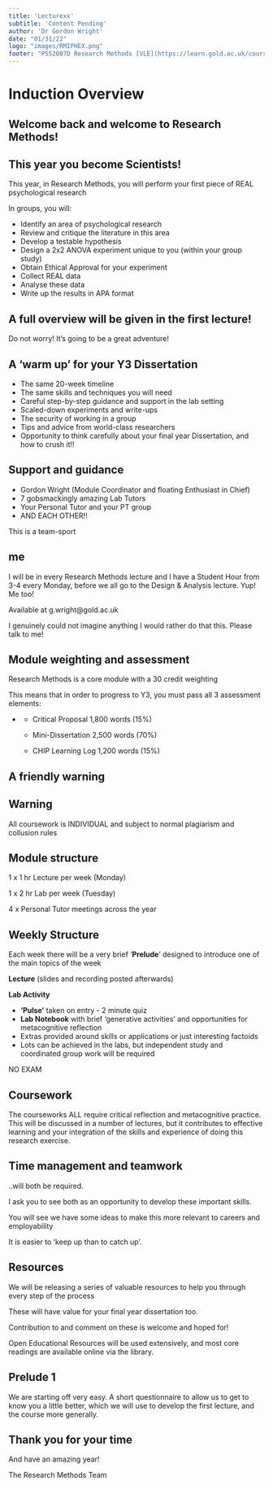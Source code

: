 ```yaml
---
title: 'Lecturexx'
subtitle: 'Content Pending'
author: 'Dr Gordon Wright'
date: "01/31/22"
logo: "images/RMIPHEX.png"
footer: "PS52007D Research Methods [VLE](https://learn.gold.ac.uk/course/view.php?id=24472)"
---
```


# Induction Overview

## Welcome back and welcome to Research Methods!

## This year you become Scientists!

This year, in Research Methods, you will perform your first piece of REAL psychological research

In groups, you will:

::: small
-   Identify an area of psychological research
-   Review and critique the literature in this area
-   Develop a testable hypothesis
-   Design a 2x2 ANOVA experiment unique to you (within your group study)
-   Obtain Ethical Approval for your experiment
-   Collect REAL data
-   Analyse these data
-   Write up the results in APA format
:::

## A full overview will be given in the first lecture!

Do not worry! It's going to be a great adventure!

## A 'warm up' for your Y3 Dissertation

::: small
-   The same 20-week timeline
-   The same skills and techniques you will need
-   Careful step-by-step guidance and support in the lab setting
-   Scaled-down experiments and write-ups
-   The security of working in a group
-   Tips and advice from world-class researchers
-   Opportunity to think carefully about your final year Dissertation, and how to crush it!!
:::

## Support and guidance

-   Gordon Wright (Module Coordinator and floating Enthusiast in Chief)
-   7 gobsmackingly amazing Lab Tutors
-   Your Personal Tutor and your PT group
-   AND EACH OTHER!!

This is a team-sport

## me

I will be in every Research Methods lecture and I have a Student Hour from 3-4 every Monday, before we all go to the Design & Analysis lecture. Yup! Me too!

Available at g.wright\@gold.ac.uk

I genuinely could not imagine anything I would rather do that this. Please talk to me!

## Module weighting and assessment

Research Methods is a core module with a 30 credit weighting

This means that in order to progress to Y3, you must pass all 3 assessment elements:

-   ::: takeaway
    -   Critical Proposal 1,800 words (15%)

    -   Mini-Dissertation 2,500 words (70%)

    -   CHIP Learning Log 1,200 words (15%)
    :::

## A friendly warning

::: callout-warning
## Warning

All coursework is [INDIVIDUAL]{.shout} and subject to normal plagiarism and collusion rules
:::

## Module structure

1 x 1 hr Lecture per week (Monday)

1 x 2 hr Lab per week (Tuesday)

4 x Personal Tutor meetings across the year

## Weekly Structure

Each week there will be a very brief '**Prelude**' designed to introduce one of the main topics of the week

**Lecture** (slides and recording posted afterwards)

**Lab Activity**

-   **'Pulse'** taken on entry - 2 minute quiz
-   **Lab Notebook** with brief 'generative activities' and opportunities for metacognitive reflection
-   Extras provided around skills or applications or just interesting factoids
-   Lots can be achieved in the labs, but independent study and coordinated group work will be required

[NO EXAM]{.shout}

## Coursework

The courseworks ALL require critical reflection and metacognitive practice. This will be discussed in a number of lectures, but it contributes to effective learning and your integration of the skills and experience of doing this research exercise.

## Time management and teamwork

..will both be required.

I ask you to see both as an opportunity to develop these important skills.

You will see we have some ideas to make this more relevant to careers and employability

It is easier to 'keep up than to catch up'.

## Resources

We will be releasing a series of valuable resources to help you through every step of the process

These will have value for your final year dissertation too.

Contribution to and comment on these is welcome and hoped for!

Open Educational Resources will be used extensively, and most core readings are available online via the library.

## Prelude 1

We are starting off very easy. A short questionnaire to allow us to get to know you a little better, which we will use to develop the first lecture, and the course more generally.

## Thank you for your time

And have an amazing year!

The Research Methods Team
